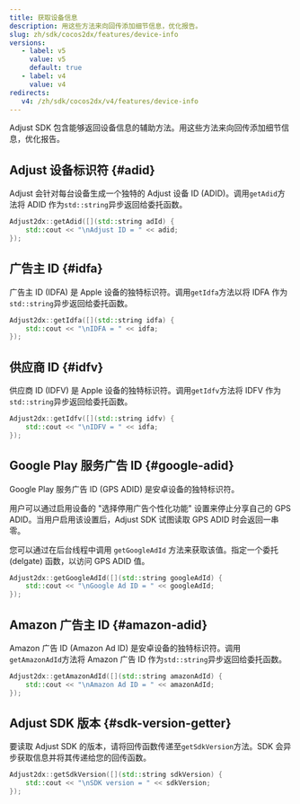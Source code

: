 ```yaml
---
title: 获取设备信息
description: 用这些方法来向回传添加细节信息，优化报告。
slug: zh/sdk/cocos2dx/features/device-info
versions:
   - label: v5
     value: v5
     default: true
   - label: v4
     value: v4
redirects:
   v4: /zh/sdk/cocos2dx/v4/features/device-info
---
```


Adjust SDK 包含能够返回设备信息的辅助方法。用这些方法来向回传添加细节信息，优化报告。

## Adjust 设备标识符 {#adid}

Adjust 会针对每台设备生成一个独特的 Adjust 设备 ID (ADID)。调用`getAdid`方法将 ADID 作为`std::string`异步返回给委托函数。

```cpp
Adjust2dx::getAdid([](std::string adId) {
    std::cout << "\nAdjust ID = " << adid;
});
```

## 广告主 ID {#idfa}

广告主 ID (IDFA) 是 Apple 设备的独特标识符。调用`getIdfa`方法以将 IDFA 作为`std::string`异步返回给委托函数。

```cpp
Adjust2dx::getIdfa([](std::string idfa) {
    std::cout << "\nIDFA = " << idfa;
});
```

## 供应商 ID {#idfv}

供应商 ID (IDFV) 是 Apple 设备的独特标识符。调用`getIdfv`方法将 IDFV 作为`std::string`异步返回给委托函数。

```cpp
Adjust2dx::getIdfv([](std::string idfv) {
    std::cout << "\nIDFV = " << idfa;
});
```

## Google Play 服务广告 ID {#google-adid}

Google Play 服务广告 ID (GPS ADID) 是安卓设备的独特标识符。

用户可以通过启用设备的 "选择停用广告个性化功能" 设置来停止分享自己的 GPS ADID。当用户启用该设置后，Adjust SDK 试图读取 GPS ADID 时会返回一串零。

您可以通过在后台线程中调用 `getGoogleAdId` 方法来获取该值。指定一个委托 (delgate) 函数，以访问 GPS ADID 值。

```cpp
Adjust2dx::getGoogleAdId([](std::string googleAdId) {
    std::cout << "\nGoogle Ad ID = " << googleAdId;
});
```

## Amazon 广告主 ID {#amazon-adid}

Amazon 广告 ID (Amazon Ad ID) 是安卓设备的独特标识符。调用`getAmazonAdId`方法将 Amazon 广告 ID 作为`std::string`异步返回给委托函数。

```cpp
Adjust2dx::getAmazonAdId([](std::string amazonAdId) {
    std::cout << "\nAmazon Ad ID = " << amazonAdId;
});
```

## Adjust SDK 版本 {#sdk-version-getter}

要读取 Adjust SDK 的版本，请将回传函数传递至`getSdkVersion`方法。SDK 会异步获取信息并将其传递给您的回传函数。

```cpp
Adjust2dx::getSdkVersion([](std::string sdkVersion) {
    std::cout << "\nSDK version = " << sdkVersion;
});
```
